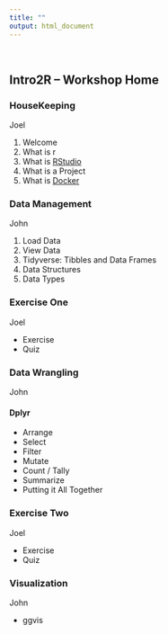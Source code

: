 ```yaml
---
title: ""
output: html_document
---
```


&nbsp;

## Intro2R -- Workshop Home
### HouseKeeping

<p class="right">Joel</p>

1. Welcome  
2. What is r 
3. What is [RStudio](https://www.rstudio.com/) 
4. What is a Project
5. What is [Docker](https://vm-manage.oit.duke.edu/containers/rstudio)

### Data Management

<p class="right">John</p>

1. Load Data
1. View Data
1. Tidyverse:  Tibbles and Data Frames
1. Data Structures
1. Data Types

### Exercise One

<p class="right">Joel</p>

- Exercise
- Quiz

### Data Wrangling

<p class="right">John</p>

#### Dplyr

- Arrange
- Select
- Filter
- Mutate
- Count / Tally
- Summarize
- Putting it All Together

### Exercise Two

<p class="right">Joel</p>

- Exercise
- Quiz

### Visualization

<p class="right">John</p>

- ggvis



